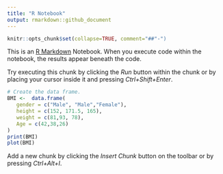---
title: "R Notebook"
output: rmarkdown::github_document
---


```{r, echo = FALSE}
knitr::opts_chunk$set(collapse=TRUE, comment="##"-")
```

This is an [R Markdown](http://rmarkdown.rstudio.com) Notebook. When you execute code within the notebook, the results appear beneath the code. 

Try executing this chunk by clicking the *Run* button within the chunk or by placing your cursor inside it and pressing *Ctrl+Shift+Enter*. 
```{r}
# Create the data frame.
BMI <- 	data.frame(
   gender = c("Male", "Male","Female"), 
   height = c(152, 171.5, 165), 
   weight = c(81,93, 78),
   Age = c(42,38,26)
)
print(BMI)
plot(BMI)
```

Add a new chunk by clicking the *Insert Chunk* button on the toolbar or by pressing *Ctrl+Alt+I*.

